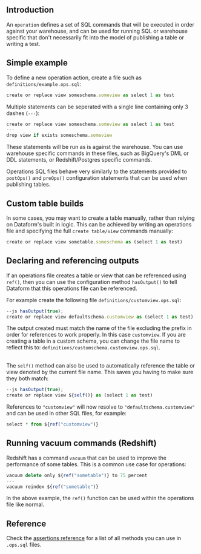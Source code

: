 

## Introduction

An `operation` defines a set of SQL commands that will be executed in order against your warehouse, and can be used for running SQL or warehouse specific that don't necessarily fit into the model of publishing a table or writing a test.

## Simple example

To define a new operation action, create a file such as `definitions/example.ops.sql`:

```js
create or replace view someschema.someview as select 1 as test
```

Multiple statements can be seperated with a single line containing only 3 dashes (`---`):

```js
create or replace view someschema.someview as select 1 as test
---
drop view if exists someschema.someview
```

These statements will be run as is against the warehouse. You can use warehouse specific commands in these files, such as BigQuery's DML or DDL statements, or Redshift/Postgres specific commands.

Operations SQL files behave very similarly to the statements provided to `postOps()` and `preOps()` configuration statements that can be used when publishing tables.

## Custom table builds

In some cases, you may want to create a table manually, rather than relying on Dataform's built in logic. This can be achieved by writing an operations file and specifying the full `create table/view` commands manually:

```js
create or replace view sometable.someschema as (select 1 as test)
```

## Declaring and referencing outputs

If an operations file creates a table or view that can be referenced using `ref()`, then you can use the configuration method `hasOutput()` to tell Dataform that this operations file can be referenced.

For example create the following file `definitions/customview.ops.sql`:
```js
--js hasOutput(true);
create or replace view defaultschema.customview as (select 1 as test)
```

<div className="bp3-callout bp3-icon-info-sign bp3-intent-warning" markdown="1">
The output created must match the name of the file excluding the prefix in order for references to work properly. In this case <code>customview</code>. If you are creating a table in a custom schema, you can change the file name to reflect this to: <code>definitions/customschema.customview.ops.sql</code>.
</div>

<br />

The `self()` method can also be used to automatically reference the table or view denoted by the current file name. This saves you having to make sure they both match:

```js
--js hasOutput(true);
create or replace view ${self()} as (select 1 as test)
```


References to `"customview"` will now resolve to `"defaultschema.customview"` and can be used in other SQL files, for example:

```js
select * from ${ref("customview")}
```

## Running vacuum commands (Redshift)

Redshift has a command `vacuum` that can be used to improve the performance of some tables. This is a common use case for operations:

```js
vacuum delete only ${ref("sometable")} to 75 percent
---
vacuum reindex ${ref("sometable")}
```

In the above example, the `ref()` function can be used within the operations file like normal.

## Reference

Check the [assertions reference](/reference/assertions) for a list of all methods you can use in `.ops.sql` files.
